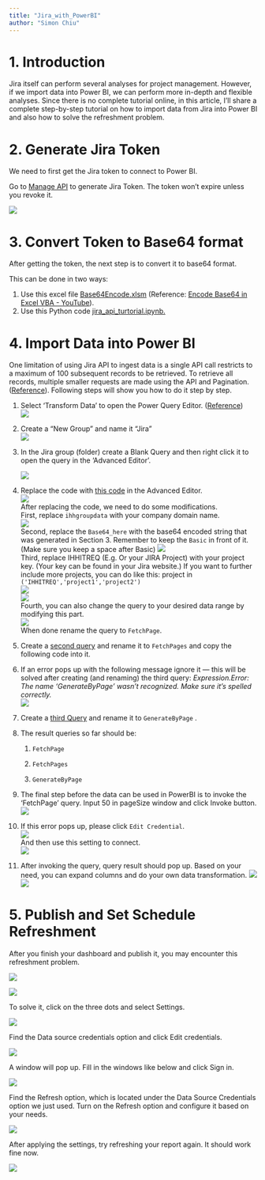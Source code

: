 ```yaml
---
title: "Jira_with_PowerBI"
author: "Simon Chiu"
---
```


# 1. Introduction

Jira itself can perform several analyses for project management. However, if we import data into Power BI, we can perform more in-depth and flexible analyses. Since there is no complete tutorial online, in this article, I'll share a complete step-by-step tutorial on how to import data from Jira into Power BI and also how to solve the refreshment problem.

# 2. Generate Jira Token

We need to first get the Jira token to connect to Power BI.

Go to [Manage API](https://support.atlassian.com/atlassian-account/docs/manage-api-tokens-for-your-atlassian-account/) to generate Jira Token. The token won't expire unless you revoke it.

![](image/Picture1.png)

# 3. Convert Token to Base64 format

After getting the token, the next step is to convert it to base64 format.

This can be done in two ways:

1.  Use this excel file [Base64Encode.xlsm](https://github.com/simonchiu902/Personal-Website/blob/master/PowerBI_tutorial_articles/Jira_with_PowerBI/resource/Base64%20Encode%20(1).xlsm) (Reference: [Encode Base64 in Excel VBA - YouTube](https://www.youtube.com/watch?v=AU4iwjDahDY&t=194s)).
2.  Use this Python code [jira_api_turtorial.ipynb.](https://github.com/simonchiu902/Personal-Website/blob/master/PowerBI_tutorial_articles/Jira_with_PowerBI/resource/jira_api_turtorial.ipynb)

# 4. Import Data into Power BI

One limitation of using Jira API to ingest data is a single API call restricts to a maximum of 100 subsequent records to be retrieved. To retrieve all records, multiple smaller requests are made using the API and Pagination. ([Reference](https://jira.atlassian.com/browse/JRACLOUD-67570?_ga=2.101507137.1902640455.1505929864-863697658.1500488616)). Following steps will show you how to do it step by step.

1.  Select 'Transform Data' to open the Power Query Editor. ([Reference](https://medium.com/@ferdikoopacc/atlassian-jira-data-in-powerbi-f2baea416107#:~:text=The%20Jira%20API%20does%20not,open%20the%20Power%20Query%20Editor.))\
    ![](image/Picture2.png)

2.  Create a "New Group" and name it "Jira"\
    ![](image/Picture3.png)

3.  In the Jira group (folder) create a Blank Query and then right click it to open the query in the 'Advanced Editor'.

    ![](image/Picture4.png)

4.  Replace the code with [this code](https://github.com/simonchiu902/Personal-Website/blob/master/PowerBI_tutorial_articles/Jira_with_PowerBI/resource/code1.txt) in the Advanced Editor.\
    ![](image/Picture5.png)\
    After replacing the code, we need to do some modifications.\
    First, replace `ihhgroupdata` with your company domain name.\
    ![](image/Picture6.png)\
    Second, replace the `Base64_here` with the base64 encoded string that was generated in Section 3. Remember to keep the `Basic` in front of it. (Make sure you keep a space after Basic) ![](image/Picture7.png)\
    Third, replace IHHITREQ (E.g. Or your JIRA Project) with your project key. (Your key can be found in your Jira website.) If you want to further include more projects, you can do like this: project in `('IHHITREQ','project1','project2')`\
    ![](image/Picture9.png)\
    ![](image/Picture8.png)\
    Fourth, you can also change the query to your desired data range by modifying this part.\
    ![](image/Picture10.png)\
    When done rename the query to `FetchPage`.

5.  Create a [second query](https://github.com/simonchiu902/Personal-Website/blob/master/PowerBI_tutorial_articles/Jira_with_PowerBI/resource/code2.txt) and rename it to `FetchPages` and copy the following code into it.

6.  If an error pops up with the following message ignore it --- this will be solved after creating (and renaming) the third query: *Expression.Error: The name 'GenerateByPage' wasn't recognized. Make sure it's spelled correctly.\
    *![](image/Picture11.png)

7.  Create a [third Query](https://github.com/simonchiu902/Personal-Website/blob/master/PowerBI_tutorial_articles/Jira_with_PowerBI/resource/code3.txt) and rename it to `GenerateByPage` .

8.  The result queries so far should be:

    1.  `FetchPage`

    2.  `FetchPages`

    3.  `GenerateByPage`

9.  The final step before the data can be used in PowerBI is to invoke the 'FetchPage' query. Input 50 in pageSize window and click Invoke button.\
    ![](image/Picture12.png)

10. If this error pops up, please click `Edit Credential`.\
    ![](image/Picture13.png)\
    And then use this setting to connect.\
    ![](image/Picture14.png)

11. After invoking the query, query result should pop up. Based on your need, you can expand columns and do your own data transformation.
    ![](image/Picture15.png)\
    ![](image/Picture16.png)

# 5. Publish and Set Schedule Refreshment

After you finish your dashboard and publish it, you may encounter this refreshment problem.

![](image/Picture17.png)

![](image/Picture18.png)

To solve it, click on the three dots and select Settings.

![](image/Picture19.png)

Find the Data source credentials option and
click Edit credentials.

![](image/Picture20.png)

A window will pop up. Fill in the windows
like below and click Sign in.

![](image/Picture21.png)

Find the Refresh option, which is located under the Data Source Credentials option we just used. Turn on the Refresh option and configure it based on your needs.

![](image/Picture22.png)

After applying the settings, try refreshing your report again. It should work fine now.

![](image/Picture23.png)






























